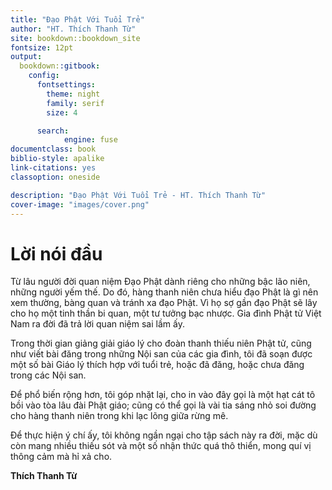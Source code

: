 ```yaml
---
title: "Đạo Phật Với Tuổi Trẻ"
author: "HT. Thích Thanh Từ"
site: bookdown::bookdown_site
fontsize: 12pt
output:
  bookdown::gitbook:
    config:
      fontsettings:
        theme: night
        family: serif
        size: 4

      search:
            engine: fuse
documentclass: book
biblio-style: apalike
link-citations: yes
classoption: oneside

description: "Đạo Phật Với Tuổi Trẻ - HT. Thích Thanh Từ"
cover-image: "images/cover.png"
---
```

# Lời nói đầu {- #loi-noi-dau}

Từ lâu người đời quan niệm Đạo Phật dành riêng cho những bậc lão niên, những người yếm thế. Do đó, hàng thanh niên chưa hiểu đạo Phật là gì nên xem thường, bàng quan và tránh xa đạo Phật. Vì họ sợ gần đạo Phật sẽ lây cho họ một tinh thần bi quan, một tư tưởng bạc nhược. Gia đình Phật tử Việt Nam ra đời đã trả lời quan niệm sai lầm ấy.  
  
Trong thời gian giảng giải giáo lý cho đoàn thanh thiếu niên Phật tử, cũng như viết bài đăng trong những Nội san của các gia đình, tôi đã soạn được một số bài Giáo lý thích hợp với tuổi trẻ, hoặc đã đăng, hoặc chưa đăng trong các Nội san.  
  
Để phổ biến rộng hơn, tôi góp nhặt lại, cho in vào đây gọi là một hạt cát tô bồi vào tòa lâu đài Phật giáo; cũng có thể gọi là vài tia sáng nhỏ soi đường cho hàng thanh niên trong khi lạc lõng giữa rừng mê.  
  
Để thực hiện ý chí ấy, tôi không ngần ngại cho tập sách này ra đời, mặc dù còn mang nhiều thiếu sót và một số nhận thức quá thô thiển, mong quí vị thông cảm mà hỉ xả cho.  
  
<div class="align-right">**Thích Thanh Từ**</div>
